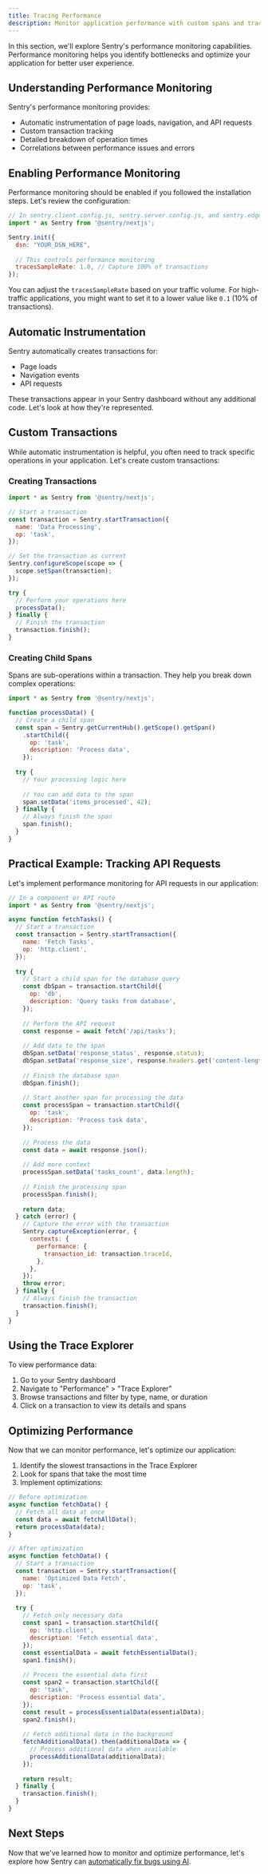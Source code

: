 ```yaml
---
title: Tracing Performance
description: Monitor application performance with custom spans and traces
---
```


In this section, we'll explore Sentry's performance monitoring capabilities. Performance monitoring helps you identify bottlenecks and optimize your application for better user experience.

## Understanding Performance Monitoring

Sentry's performance monitoring provides:

- Automatic instrumentation of page loads, navigation, and API requests
- Custom transaction tracking
- Detailed breakdown of operation times
- Correlations between performance issues and errors

## Enabling Performance Monitoring

Performance monitoring should be enabled if you followed the installation steps. Let's review the configuration:

```javascript
// In sentry.client.config.js, sentry.server.config.js, and sentry.edge.config.js
import * as Sentry from '@sentry/nextjs';

Sentry.init({
  dsn: "YOUR_DSN_HERE",
  
  // This controls performance monitoring
  tracesSampleRate: 1.0, // Capture 100% of transactions
});
```

You can adjust the `tracesSampleRate` based on your traffic volume. For high-traffic applications, you might want to set it to a lower value like `0.1` (10% of transactions).

## Automatic Instrumentation

Sentry automatically creates transactions for:

- Page loads
- Navigation events
- API requests

These transactions appear in your Sentry dashboard without any additional code. Let's look at how they're represented.

## Custom Transactions

While automatic instrumentation is helpful, you often need to track specific operations in your application. Let's create custom transactions:

### Creating Transactions

```javascript
import * as Sentry from '@sentry/nextjs';

// Start a transaction
const transaction = Sentry.startTransaction({
  name: 'Data Processing',
  op: 'task',
});

// Set the transaction as current
Sentry.configureScope(scope => {
  scope.setSpan(transaction);
});

try {
  // Perform your operations here
  processData();
} finally {
  // Finish the transaction
  transaction.finish();
}
```

### Creating Child Spans

Spans are sub-operations within a transaction. They help you break down complex operations:

```javascript
import * as Sentry from '@sentry/nextjs';

function processData() {
  // Create a child span
  const span = Sentry.getCurrentHub().getScope().getSpan()
    .startChild({
      op: 'task',
      description: 'Process data',
    });
  
  try {
    // Your processing logic here
    
    // You can add data to the span
    span.setData('items_processed', 42);
  } finally {
    // Always finish the span
    span.finish();
  }
}
```

## Practical Example: Tracking API Requests

Let's implement performance monitoring for API requests in our application:

```javascript
// In a component or API route
import * as Sentry from '@sentry/nextjs';

async function fetchTasks() {
  // Start a transaction
  const transaction = Sentry.startTransaction({
    name: 'Fetch Tasks',
    op: 'http.client',
  });
  
  try {
    // Start a child span for the database query
    const dbSpan = transaction.startChild({
      op: 'db',
      description: 'Query tasks from database',
    });
    
    // Perform the API request
    const response = await fetch('/api/tasks');
    
    // Add data to the span
    dbSpan.setData('response_status', response.status);
    dbSpan.setData('response_size', response.headers.get('content-length'));
    
    // Finish the database span
    dbSpan.finish();
    
    // Start another span for processing the data
    const processSpan = transaction.startChild({
      op: 'task',
      description: 'Process task data',
    });
    
    // Process the data
    const data = await response.json();
    
    // Add more context
    processSpan.setData('tasks_count', data.length);
    
    // Finish the processing span
    processSpan.finish();
    
    return data;
  } catch (error) {
    // Capture the error with the transaction
    Sentry.captureException(error, {
      contexts: {
        performance: {
          transaction_id: transaction.traceId,
        },
      },
    });
    throw error;
  } finally {
    // Always finish the transaction
    transaction.finish();
  }
}
```

## Using the Trace Explorer

To view performance data:

1. Go to your Sentry dashboard
2. Navigate to "Performance" > "Trace Explorer"
3. Browse transactions and filter by type, name, or duration
4. Click on a transaction to view its details and spans

## Optimizing Performance

Now that we can monitor performance, let's optimize our application:

1. Identify the slowest transactions in the Trace Explorer
2. Look for spans that take the most time
3. Implement optimizations:

```javascript
// Before optimization
async function fetchData() {
  // Fetch all data at once
  const data = await fetchAllData();
  return processData(data);
}

// After optimization
async function fetchData() {
  // Start a transaction
  const transaction = Sentry.startTransaction({
    name: 'Optimized Data Fetch',
    op: 'task',
  });
  
  try {
    // Fetch only necessary data
    const span1 = transaction.startChild({
      op: 'http.client',
      description: 'Fetch essential data',
    });
    const essentialData = await fetchEssentialData();
    span1.finish();
    
    // Process the essential data first
    const span2 = transaction.startChild({
      op: 'task',
      description: 'Process essential data',
    });
    const result = processEssentialData(essentialData);
    span2.finish();
    
    // Fetch additional data in the background
    fetchAdditionalData().then(additionalData => {
      // Process additional data when available
      processAdditionalData(additionalData);
    });
    
    return result;
  } finally {
    transaction.finish();
  }
}
```

## Next Steps

Now that we've learned how to monitor and optimize performance, let's explore how Sentry can [automatically fix bugs using AI](/ai-autofix/). 